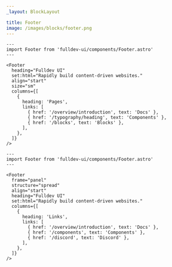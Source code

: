 ```yaml
---
_layout: BlockLayout

title: Footer
image: /images/blocks/footer.png
---
```


```astro live
---
import Footer from 'fulldev-ui/components/Footer.astro'
---

<Footer
  heading="Fulldev UI"
  set:html="Rapidly build content-driven websites."
  align="start"
  size="sm"
  columns={[
    {
      heading: 'Pages',
      links: [
        { href: '/overview/introduction', text: 'Docs' },
        { href: '/typography/heading', text: 'Components' },
        { href: '/blocks', text: 'Blocks' },
      ],
    },
  ]}
/>
```

```astro live
---
import Footer from 'fulldev-ui/components/Footer.astro'
---

<Footer
  frame="panel"
  structure="spread"
  align="start"
  heading="Fulldev UI"
  set:html="Rapidly build content-driven websites."
  columns={[
    {
      heading: 'Links',
      links: [
        { href: '/overview/introduction', text: 'Docs' },
        { href: '/components', text: 'Components' },
        { href: '/discord', text: 'Discord' },
      ],
    },
  ]}
/>
```
